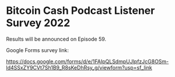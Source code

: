 # Bitcoin Cash Podcast Listener Survey 2022

Results will be announced on Episode 59.

Google Forms survey link:

https://docs.google.com/forms/d/e/1FAIpQLSdmpUJlpfzJcG8OSm-ld4SSxZY9CVt7Sh1B9_R8sKeDhRsy_g/viewform?usp=sf_link
